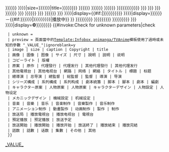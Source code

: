 <includeonly>{{Infobox_animanga/Head|[[動畫劇集|電視動畫]]|{{{title|{{{標題|{{{タイトル|}}}}}}}}}}}
{{Infobox_animanga/Image|{{{image|{{{圖像|{{{画像|}}}}}}}}}|size={{{尺寸|{{{サイズ|{{{size|}}}}}}}}}|title={{{說明|{{{説明|{{{caption|}}}}}}}}}}}
{{Infobox_animanga/Item|原案|{{{原案|}}}}}
{{Infobox_animanga/Item|原作|{{{原作|}}}}}
{{Infobox_animanga/Item|總導演|{{{總導演|{{{總監督|{{{総監督|}}}}}}}}}}}
{{Infobox_animanga/Item|導演|{{{導演|{{{監督|{{{director|}}}}}}}}}}}
{{Infobox_animanga/Item|[[剧本统筹]]|{{{系列構成|{{{シリーズ構成|{{{劇本統籌|}}}}}}}}}}}
{{Infobox_animanga/Item|編劇|{{{腳本|{{{脚本|{{{編劇|{{{劇本|{{{writer|}}}}}}}}}}}}}}}}}
{{Infobox_animanga/Item|人物原案|{{{人物原案|{{{キャラクター原案|}}}}}}}}
{{Infobox_animanga/Item|[[人物設計|人物設定]]|{{{人物設定|{{{キャラクターデザイン|}}}}}}}}
{{Infobox_animanga/Item|[[機械設計 (動畫)|機械設定]]|{{{機械設定|{{{メカニックデザイン|}}}}}}}}
{{Infobox_animanga/Item|音樂|{{{音樂|{{{音楽|{{{music|}}}}}}}}}}}
{{Infobox_animanga/Item|音樂製作|{{{音樂製作|{{{音楽制作|}}}}}}}}
{{Infobox_animanga/Item|動畫製作|{{{動畫製作|{{{アニメーション制作|{{{制作|}}}}}}}}}}}
{{Infobox_animanga/Item|製作|{{{製作|{{{studio|}}}}}}}}
{{Infobox_animanga/Item|代理發行|{{{代理發行|{{{licensee|{{{代理发行|}}}}}}}}}}}
{{Infobox_animanga/Collapsible|其他代理發行|{{{其他代理發行|{{{其他代理发行|}}}}}}}}
{{Infobox_animanga/Item|播放電視台|{{{播放電視台|{{{放送局|{{{電視台|}}}}}}}}}|display={{#if:{{{其他電視台|}}}|<span class="description">{{{播放電視台|{{{放送局|{{{電視台}}}}}}}}}</span>}}}} 
{{Infobox_animanga/Collapsible|其他電視台|{{{其他電視台|}}}}}
{{Infobox_animanga/Item|播放期間|{{{播放開始|{{{放送開始|{{{first|}}}}}}}}}|display={{{播放開始|{{{放送開始|{{{first}}}}}}}}}－{{#if:{{{播放完結|{{{播放結束|}}}{{{放送終了|{{{last|}}}}}}}}}|{{{播放完結|{{{播放結束|{{{放送終了|{{{last}}}}}}}}}}}}|播放中}}<!-- |nowrap=y -->}}
{{Infobox_animanga/Item|預定播放日|{{{預定播放|{{{预定播放|{{{放送予定|{{{desair|}}}}}}}}}}}}}}
{{Infobox_animanga/Item|网-{zh-cn:络;zh-hk:絡;zh-tw:路;}-播放|{{{網路|{{{网络|{{{網絡|{{{network|}}}}}}}}}}}}}}
{{Infobox_animanga/Item|話數|{{{話數|{{{話数|{{{集數|{{{episodes|}}}}}}}}}}}}}}
<!--  {{Infobox_animanga/Item|話數列表|{{{話數列表|{{{話数一覧|{{{集數列表|{{{episodes_list|}}}}}}}}}}}}|nowrap=y}} -->
{{Infobox_animanga/Item|其他|{{{其他|{{{その他|}}}}}}}}
{{Infobox_animanga/Item|版权-{zh-cn:信息;zh-tw:資訊;}-|{{{版權|{{{Copyright|{{{コピーライト|}}}}}}}}}|display=<strong>©</strong>{{{版權|{{{Copyright|{{{コピーライト}}}}}}}}}}}<!--

检查未使用参数
-->{{#invoke:Check for unknown parameters|check
  | unknown = [[Category:在ACGN類模板使用過時參數的頁面|_VALUE_{{PAGENAME}}]]
  | preview = 頁面當中的[[Template:Infobox animanga/TVAnime]]模板使用了過時或未知的參數 "_VALUE_"|ignoreblank=y
  | image | size | caption | Copyright | title
  | 画像 | 圖像 | 图像 | サイズ | 尺寸 | 說明 | 説明 | 说明
  | コピーライト | 版權 
  | 原案 | 原作 | 代理發行 | 代理发行 | 其他代理發行 | 其他代理发行
  | 其他電視台 | 其他电视台 | 網路 | 网络 | 網絡 | タイトル | 標題 | 标题 
  | 總導演 | 总导演 | 總監督 | 総監督 | 監督 | 導演 | 导演
  | シリーズ構成 | 系列構成 | 系列构成 | 劇本統籌 | 脚本 | 腳本 | 劇本 | 編劇
  | キャラクター原案 | 人物原案 | 人物原案 | キャラクターデザイン | 人物設定 | 人物设定
  | メカニックデザイン | 機械設定 | 机械设定 |
  | 音楽 | 音樂 | 音乐 | 音楽制作 | 音樂製作 | 音乐制作
  | アニメーション制作 | 動畫製作 | 动画制作 | 製作 | 制作
  | 放送局 | 播放電視台 | 播放电视台 | 電視台
  | 預定播放 | 预定播放 | 放送予定
  | 放送開始 | 播放開始 | 播放开始 | 放送終了 | 播放結束 | 播放完結
  | 話数 | 話數 | 话数 | 集數 | その他 | 其他 
  }}</includeonly><noinclude>
{{Documentation}}
</noinclude>